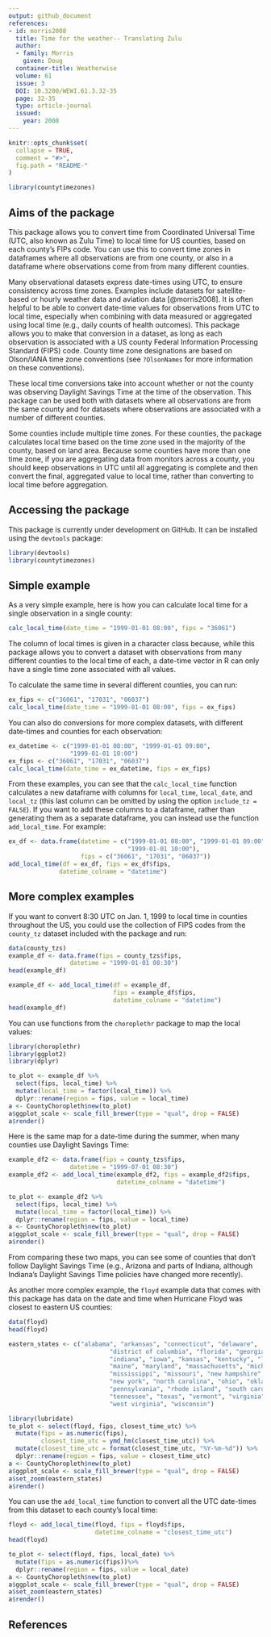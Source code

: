 ```yaml
---
output: github_document
references:
- id: morris2008
  title: Time for the weather-- Translating Zulu
  author:
  - family: Morris
    given: Doug
  container-title: Weatherwise
  volume: 61
  issue: 3
  DOI: 10.3200/WEWI.61.3.32-35
  page: 32-35
  type: article-journal
  issued:
    year: 2008
---
```


<!-- README.md is generated from README.Rmd. Please edit that file -->

```r
knitr::opts_chunk$set(
  collapse = TRUE,
  comment = "#>",
  fig.path = "README-"
)
```

```r
library(countytimezones)
```

## Aims of the package

This package allows you to convert time from Coordinated Universal Time (UTC, also known as Zulu Time) to local time for US counties, based on each county's FIPs code. You can use this to convert time zones in dataframes where all observations are from one county, or also in a dataframe where observations come from from many different counties. 

Many observational datasets express date-times using UTC, to ensure consistency across time zones. Examples include datasets for satellite-based or hourly weather data and aviation data [@morris2008]. It is often helpful to be able to convert date-time values for observations from UTC to local time, especially when combining with data measured or aggregated using local time (e.g., daily counts of health outcomes). This package allows you to make that conversion in a dataset, as long as each observation is associated with a US county Federal Information Processing Standard (FIPS) code. County time zone designations are based on Olson/IANA time zone conventions (see `?OlsonNames` for more information on these conventions). 

These local time conversions take into account whether or not the county was observing Daylight Savings Time at the time of the observation. This package can be used both with datasets where all observations are from the same county and for datasets where observations are associated with a number of different counties. 

Some counties include multiple time zones. For these counties, the package calculates local time based on the time zone used in the majority of the county, based on land area. Because some counties have more than one time zone, if you are aggregating data from monitors across a county, you should keep observations in UTC until all aggregating is complete and then convert the final, aggregated value to local time, rather than converting to local time before aggregation.

## Accessing the package

This package is currently under development on GitHub. It can be installed using the `devtools` package:

```r
library(devtools)
library(countytimezones)
```

## Simple example

As a very simple example, here is how you can calculate local time for a single observation in a single county: 

```r
calc_local_time(date_time = "1999-01-01 08:00", fips = "36061")
```

The column of local times is given in a character class because, while this package allows you to convert a dataset with observations from many different counties to the local time of each, a date-time vector in R can only have a single time zone associated with all values. 

To calculate the same time in several different counties, you can run: 

```r
ex_fips <- c("36061", "17031", "06037")
calc_local_time(date_time = "1999-01-01 08:00", fips = ex_fips)
```

You can also do conversions for more complex datasets, with different date-times and counties for each observation: 

```r
ex_datetime <- c("1999-01-01 08:00", "1999-01-01 09:00",
                 "1999-01-01 10:00")
ex_fips <- c("36061", "17031", "06037")
calc_local_time(date_time = ex_datetime, fips = ex_fips)
```

From these examples, you can see that the `calc_local_time` function calculates a new dataframe with columns for `local_time`, `local_date`, and `local_tz` (this last column can be omitted by using the option `include_tz = FALSE`). If you want to add these columns to a dataframe, rather than generating them as a separate dataframe, you can instead use the function `add_local_time`. For example: 

```r
ex_df <- data.frame(datetime = c("1999-01-01 08:00", "1999-01-01 09:00",
                                 "1999-01-01 10:00"),
                    fips = c("36061", "17031", "06037"))
add_local_time(df = ex_df, fips = ex_df$fips,
              datetime_colname = "datetime")
```

## More complex examples

If you want to convert 8:30 UTC on Jan. 1, 1999 to local time in counties throughout the US, you could use the collection of FIPS codes from the `county_tz` dataset included with the package and run: 

```r
data(county_tzs)
example_df <- data.frame(fips = county_tzs$fips,
                 datetime = "1999-01-01 08:30")
head(example_df)

example_df <- add_local_time(df = example_df,
                             fips = example_df$fips,
                             datetime_colname = "datetime")
head(example_df)
```

You can use functions from the `choroplethr` package to map the local values:

```r
library(choroplethr)
library(ggplot2)
library(dplyr)

to_plot <- example_df %>%
  select(fips, local_time) %>%
  mutate(local_time = factor(local_time)) %>%
  dplyr::rename(region = fips, value = local_time)
a <- CountyChoropleth$new(to_plot)
a$ggplot_scale <- scale_fill_brewer(type = "qual", drop = FALSE)
a$render()
```

Here is the same map for a date-time during the summer, when many counties use Daylight Savings Time:

```r
example_df2 <- data.frame(fips = county_tzs$fips,
                 datetime = "1999-07-01 08:30") 
example_df2 <- add_local_time(example_df2, fips = example_df2$fips,
                              datetime_colname = "datetime")

to_plot <- example_df2 %>%
  select(fips, local_time) %>%
  mutate(local_time = factor(local_time)) %>%
  dplyr::rename(region = fips, value = local_time)
a <- CountyChoropleth$new(to_plot)
a$ggplot_scale <- scale_fill_brewer(type = "qual", drop = FALSE)
a$render()
```

From comparing these two maps, you can see some of counties that don't follow Daylight Savings Time (e.g., Arizona and parts of Indiana, although Indiana's Daylight Savings Time policies have changed more recently).

As another more complex example, the `floyd` example data that comes with this package has data on the date and time when Hurricane Floyd was closest to eastern US counties:

```r
data(floyd)
head(floyd)

eastern_states <- c("alabama", "arkansas", "connecticut", "delaware",
                            "district of columbia", "florida", "georgia", "illinois",
                            "indiana", "iowa", "kansas", "kentucky", "louisiana",
                            "maine", "maryland", "massachusetts", "michigan",
                            "mississippi", "missouri", "new hampshire", "new jersey",
                            "new york", "north carolina", "ohio", "oklahoma",
                            "pennsylvania", "rhode island", "south carolina",
                            "tennessee", "texas", "vermont", "virginia",
                            "west virginia", "wisconsin")

library(lubridate)
to_plot <- select(floyd, fips, closest_time_utc) %>%
  mutate(fips = as.numeric(fips),
         closest_time_utc = ymd_hm(closest_time_utc)) %>%
  mutate(closest_time_utc = format(closest_time_utc, "%Y-%m-%d")) %>%
  dplyr::rename(region = fips, value = closest_time_utc)
a <- CountyChoropleth$new(to_plot)
a$ggplot_scale <- scale_fill_brewer(type = "qual", drop = FALSE)
a$set_zoom(eastern_states)
a$render()
```

You can use the `add_local_time` function to convert all the UTC date-times from this dataset to each county's local time:

```r
floyd <- add_local_time(floyd, fips = floyd$fips,
                        datetime_colname = "closest_time_utc")
head(floyd)

to_plot <- select(floyd, fips, local_date) %>%
  mutate(fips = as.numeric(fips))%>%
  dplyr::rename(region = fips, value = local_date)
a <- CountyChoropleth$new(to_plot)
a$ggplot_scale <- scale_fill_brewer(type = "qual", drop = FALSE)
a$set_zoom(eastern_states)
a$render()
```


## References
